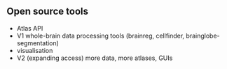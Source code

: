 ## Open source tools
- Atlas API
- V1 whole-brain data processing tools (brainreg, cellfinder, brainglobe-segmentation)
- visualisation
- V2 (expanding access) more data, more atlases, GUIs